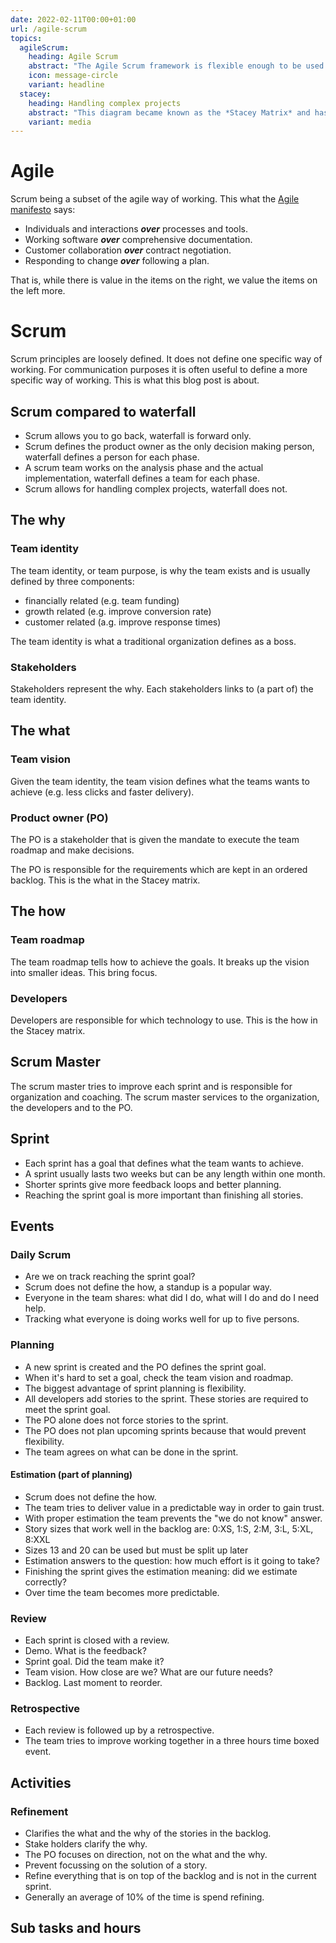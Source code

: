 ```yaml
---
date: 2022-02-11T00:00+01:00
url: /agile-scrum
topics:
  agileScrum:
    heading: Agile Scrum
    abstract: "The Agile Scrum framework is flexible enough to be used in many different ways. Here's one way of working."
    icon: message-circle
    variant: headline
  stacey:
    heading: Handling complex projects
    abstract: "This diagram became known as the *Stacey Matrix* and has been frequently adapted by other writers, often in ways not consistent with Stacey's original."
    variant: media
---
```

# Agile

Scrum being a subset of the agile way of working. This what the [Agile manifesto](https://agilemanifesto.org) says:

* Individuals and interactions _**over**_ processes and tools.
* Working software _**over**_ comprehensive documentation.
* Customer collaboration _**over**_ contract negotiation.
* Responding to change _**over**_ following a plan.

That is, while there is value in the items on the right, we value the items on the left more.

# Scrum

Scrum principles are loosely defined. It does not define one specific way of working. For communication purposes it is often useful to define a more specific way of working. This is what this blog post is about.

## Scrum compared to waterfall

* Scrum allows you to go back, waterfall is forward only.
* Scrum defines the product owner as the only decision making person, waterfall defines a person for each phase.
* A scrum team works on the analysis phase and the actual implementation, waterfall defines a team for each phase.
* Scrum allows for handling complex projects, waterfall does not.

## The why

### Team identity

The team identity, or team purpose, is why the team exists and is usually defined by three components:

* financially related (e.g. team funding)
* growth related (e.g. improve conversion rate)
* customer related (a.g. improve response times)

The team identity is what a traditional organization defines as a boss.

### Stakeholders

Stakeholders represent the why. Each stakeholders links to (a part of) the team identity.

## The what

### Team vision

Given the team identity, the team vision defines what the teams wants to achieve (e.g. less clicks and faster delivery).

### Product owner (PO)

The PO is a stakeholder that is given the mandate to execute the team roadmap and make decisions.

The PO is responsible for the requirements which are kept in an ordered backlog. This is the what in the Stacey matrix.

## The how

### Team roadmap

The team roadmap tells how to achieve the goals. It breaks up the vision into smaller ideas. This bring focus.

### Developers

Developers are responsible for which technology to use. This is the how in the Stacey matrix.

## Scrum Master

The scrum master tries to improve each sprint and is responsible for organization and coaching. The scrum master services to the organization, the developers and to the PO.

## Sprint

* Each sprint has a goal that defines what the team wants to achieve.
* A sprint usually lasts two weeks but can be any length within one month.
* Shorter sprints give more feedback loops and better planning.
* Reaching the sprint goal is more important than finishing all stories.

## Events

### Daily Scrum

* Are we on track reaching the sprint goal?
* Scrum does not define the how, a standup is a popular way.
* Everyone in the team shares: what did I do, what will I do and do I need help.
* Tracking what everyone is doing works well for up to five persons.

### Planning

* A new sprint is created and the PO defines the sprint goal.
* When it's hard to set a goal, check the team vision and roadmap.
* The biggest advantage of sprint planning is flexibility.
* All developers add stories to the sprint. These stories are required to meet the sprint goal.
* The PO alone does not force stories to the sprint.
* The PO does not plan upcoming sprints because that would prevent flexibility.
* The team agrees on what can be done in the sprint.

#### Estimation (part of planning)

* Scrum does not define the how.
* The team tries to deliver value in a predictable way in order to gain trust.
* With proper estimation the team prevents the "we do not know" answer.
* Story sizes that work well in the backlog are: 0:XS, 1:S, 2:M, 3:L, 5:XL, 8:XXL
* Sizes 13 and 20 can be used but must be split up later
* Estimation answers to the question: how much effort is it going to take?
* Finishing the sprint gives the estimation meaning: did we estimate correctly?
* Over time the team becomes more predictable.

### Review

* Each sprint is closed with a review.
* Demo. What is the feedback?
* Sprint goal. Did the team make it?
* Team vision. How close are we? What are our future needs?
* Backlog. Last moment to reorder.

### Retrospective

* Each review is followed up by a retrospective.
* The team tries to improve working together in a three hours time boxed event.

## Activities

### Refinement

* Clarifies the what and the why of the stories in the backlog.
* Stake holders clarify the why.
* The PO focuses on direction, not on the what and the why.
* Prevent focussing on the solution of a story.
* Refine everything that is on top of the backlog and is not in the current sprint.
* Generally an average of 10% of the time is spend refining.

## Sub tasks and hours

